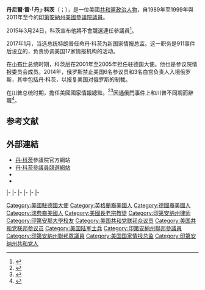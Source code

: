 {{Expand|time=2015-07-13T15:14:33+00:00}}
{{请求翻译|time=2015-07-13T15:14:33+00:00}}
{{noteTA
|G1=PresidentsUS
|1=zh-hans:科茨;zh-hant:科茨;zh-tw:柯茨;
|2=zh-hans:科恩布卢姆;zh-hant:科恩布盧姆;zh-tw:柯布隆;
|3=zh-hans:埃文·贝赫;zh-hant:埃文·貝赫;zh-tw:艾文·貝依;
|4=zh-hans:托德·扬;zh-hant:托德·揚;zh-tw:陶德·楊恩;
}}
{{Infobox officeholder
|name         = 丹·科茨<br>Dan Coats
|image        = Dan Coats official DNI portrait.jpg

|office       = [[國家情報總監|國家情報總監]]
|president    = [[唐納·川普|川普]]
|deputy       = {{en-link|苏珊 M.戈登|Susan M. Gordon}}
|term_start   = 2017年3月16日
|term_end     = 2019年8月15日
|predecessor  = {{en-link|邁克·鄧普斯|Mike Dempsey (intelligence)}}（代理）
|successor    = {{en-link|約瑟夫·馬奎爾|Joseph Maguire}}（代理）
|jr/sr1        = 聯邦參議員
|state1        = [[印第安納州|印第安納州]]
|term_start1   = 2011年1月3日
|term_end1     = 2017年1月3日
|predecessor1  = [[埃文·贝赫|埃文·贝赫]]
|successor1    = [[托德·揚|托德·揚]]
|term_start2  = 1989年1月3日
|term_end2    = 1999年1月3日
|predecessor2 = [[丹·奎尔|丹·奎尔]]
|successor2   = [[埃文·贝赫|埃文·贝赫]]
|office3      = {{le|美國駐德國大使|United States Ambassador to Germany}}
|president3   = [[乔治·沃克·布什|喬治·W·布殊]]
|term_start3  = 2001年8月15日
|term_end3    = 2005年2月28日
|predecessor3 = {{le|約翰·C·科恩布盧姆|John C. Kornblum|約翰·科恩布盧姆}}
|successor3   = {{le|威廉·R·鐵姆肯|William R. Timken|威廉·鐵姆肯}}
|state4       = [[印第安納州|印第安納州]]
|district4    = {{link-en|印第安納州第四國會選區|Indiana's 4th congressional district|四}}
|term_start4  = 1981年1月3日
|term_end4    = 1989年1月3日
|predecessor4 = [[丹·奎尔|丹·奎尔]]
|successor4   = {{le|吉爾·朗·湯普森|Jill Long Thompson|吉爾·朗}}
|birth_name   = 丹尼爾·雷·科茨<br>Daniel Ray Coats
|birth_date   = {{birth date and age|1943|5|16}}
|birth_place  = {{US}}[[密歇根州|密歇根州]][[傑克遜_(密歇根州)|傑克遜]]
|residence    = [[印第安纳州|印第安纳州]][[韋恩堡|韋恩堡]] 
|death_date   = 
|death_place  = 
|party        = [[共和黨_(美國)|共和黨]]
|spouse       = 瑪莎·科茨（Marsha Coats）
|children     = 3
|alma_mater   = {{le|韋頓學院 (伊利諾伊州)|Wheaton College (Illinois)|伊利諾伊州韋頓學院}}<br>[[印第安纳大学麦肯尼法学院|印第安纳大学]]
|religion     = [[長老宗|長老宗]]
|website      = {{URL|http://www.coats.senate.gov|參議員網站}}
|allegiance   = {{flag|United States}}
|branch       = [[美国陆军|美国陆军]]
|serviceyears = 1966－1968
}}

'''丹尼爾·雷·「丹」·科茨'''（{{lang-en|'''Daniel Ray "Dan" Coats'''}}；{{bd|1943年|5月16日||}}），是一位美國[[共和黨_(美國)|共和黨]][[政治人物|政治人物]]，自1989年至1999年與2011年至今的[[印第安納州|印第安納州]][[美國參議院|美國參議院議員]]。

2015年3月24日，科茨宣布他將不會競選連任參議員<ref>{{cite web|url=http://indypolitics.org/2015/03/24/coats-not-running-for-re-election/|title=Coats Not Running for Re-Election|work=IndyPolitics.Org|deadurl=yes|archiveurl=https://web.archive.org/web/20160528214743/http://indypolitics.org/2015/03/24/coats-not-running-for-re-election/|archivedate=2016-05-28|accessdate=2015-07-13}}</ref>。

2017年1月，当选总统特朗普任命丹·科茨为新国家情报总监。这一职务是911事件后设立的，负责协调美国17家情报机构的活动。

在[[小布什|小布什]]总统时期，科茨层在2001年至2005年担任驻德国大使。他也是参议院情报委员会成员。2014年，俄罗斯禁止美国6名参议员和3名白宫负责人入境俄罗斯，其中包括丹·科茨，以报复美国对俄罗斯的制裁。

在[[唐納德·川普|川普]]总统时期，擔任美國[[國家情報總監|國家情報總監]]。<ref>{{Cite web |url=http://news.ltn.com.tw/news/focus/paper/1069136 |title=川普再攬友台人士 寇茲任美情報首長 |accessdate=2017-01-21 |archive-date=2020-11-21 |archive-url=https://web.archive.org/web/20201121065543/https://news.ltn.com.tw/news/focus/paper/1069136 |dead-url=no }}</ref><ref>{{Cite web |url=http://trad.cn.rfi.fr/%E6%94%BF%E6%B2%BB/20170107-%E7%89%B9%E6%9C%97%E6%99%AE%E6%8F%90%E5%90%8D%E4%BF%84%E5%9C%8B%E5%88%97%E5%85%A5%E9%BB%91%E5%90%8D%E5%96%AE%E7%9A%84%E4%B8%B9%C2%B7%E7%A7%91%E8%8C%A8%E6%8E%8C%E7%AE%A1%E5%9C%8B%E5%AE%B6%E6%83%85%E5%A0%B1%E5%B1%80 |title=特朗普提名俄國列入黑名單的丹·科茨掌管國家情報局 |accessdate=2017-01-21 |archive-date=2019-05-10 |archive-url=https://web.archive.org/web/20190510192450/http://trad.cn.rfi.fr/%E6%94%BF%E6%B2%BB/20170107-%E7%89%B9%E6%9C%97%E6%99%AE%E6%8F%90%E5%90%8D%E4%BF%84%E5%9C%8B%E5%88%97%E5%85%A5%E9%BB%91%E5%90%8D%E5%96%AE%E7%9A%84%E4%B8%B9%C2%B7%E7%A7%91%E8%8C%A8%E6%8E%8C%E7%AE%A1%E5%9C%8B%E5%AE%B6%E6%83%85%E5%A0%B1%E5%B1%80 |dead-url=no }}</ref>因[[俄羅斯干預2016年美國總統選舉|通俄門事件]]上和川普不同調而辭職<ref>{{Cite web |url=https://www.guancha.cn/internation/2019_07_29_511350.shtml |title=特朗普宣布国家情报总监丹·科茨将离职 |accessdate=2019-07-29 |archive-date=2020-11-05 |archive-url=https://web.archive.org/web/20201105183107/https://www.guancha.cn/internation/2019_07_29_511350.shtml |dead-url=no }}</ref>。

==参考文献==
{{reflist}}

==外部連結==
{{commons}}
*[https://web.archive.org/web/20110108175133/http://coats.senate.gov/ 丹·科茨]參議院官方網站
*[https://web.archive.org/web/20100831015950/http://www.coatsforindiana.com/ 丹·科茨參議員競選網站]
*{{Dmoz|Regional/North_America/United_States/Indiana/Government/Federal/US_Senate/Daniel_Coats_%5BR%5D}}
*{{CongLinks | congbio = c000542 | ballot = Dan_Coats | nndb = 797/000127416 | votesmart = 53291 | govtrack = 402675 | opencong = 402675 | rollcall = 721 | politifact = dan-coats | fec = S0IN00053 | opensecrets = N00003845 | assets = daniel-coats | legistorm = 1306/Sen_Dan_Coats_IN.html | followthemoney = | ontheissues = senate/Daniel_Coats.htm | congress = daniel-coats/209 | worldcat = | cspan = 6080 | imdb = 1763067 | bloomberg = dan-coats | nyt = c/dan_coats | washpo = gIQAGGdaAP }}

{{s-start}}
{{s-par|us-hs}}
{{s-bef|before=[[丹·奎尔|丹·奎尔]]}}
{{s-ttl|title={{link-en|印第安納州第四國會選區|Indiana's 4th congressional district}}<br>{{le|印第安納州美國眾議院議員列表|List of United States Representatives from Indiana|眾議院議員}}|years=1981年－1989年}}
{{s-aft|after={{le|吉爾·朗·湯普森|Jill Long Thompson|吉爾·朗}}}}
|-
{{s-ppo}}
{{s-bef|before=[[丹·奎尔|丹·奎尔]]}}
{{s-ttl|title={{nowrap|[[美國參議員|美國參議員]]{{le|印第安納州美國參議院議員列表|List of United States Senators from Indiana|印第安納州}}[[共和黨_(美國)|共和黨]]被提名人}}<br>（[[美國參議員類別|第3類]]）|years={{le|1990年印第安納州美國參議院議員特別選舉|United States Senate special election in Indiana, 1990|1990年}}、{{le|1992年印第安納州美國參議院議員選舉|United States Senate election in Indiana, 1992|1992年}}}}
{{s-aft|after={{le|保羅·赫姆基|Paul Helmke}}}}
|-
{{s-bef|before={{le|馬文·斯科特|Marvin Scott}}}}
{{s-ttl|title=美國參議員印第安納州共和黨被提名人<br>（第3類）|years={{le|2010年印第安納州美國參議院議員選舉|United States Senate election in Indiana, 2010|2010年}}}}
{{s-aft|after=[[托德·揚|托德·揚]]}}
|-
{{s-par|us-sen}}
{{s-bef|before=[[丹·奎尔|丹·奎尔]]}}
{{s-ttl|rows=2|title={{le|印第安納州美國參議員列表|List of United States Senators from Indiana|印第安納州第3類參議員}}|years=1989年－1999年<br>2011年－2017年|alongside=[[理查德·盧格|理查德·盧格]]、[[喬·唐納利|喬·唐納利]]}}
{{s-aft|after=[[埃文·贝赫|埃文·贝赫]]}}
|-
{{s-bef|before=[[埃文·贝赫|埃文·贝赫]]}}
{{s-aft|after=[[托德·揚|托德·揚]]}}
|-
{{s-bef|before=[[凱文·布雷迪|凱文·布雷迪]]}}
{{s-ttl|title={{le|美國國會經濟聯合委員會|United States Congress Joint Economic Committee|經濟聯合委員會}}主席|years=2015年－2017年}}
{{s-aft|after=[[帕特·蒂貝里|帕特·蒂貝里]]}}
|-
{{s-dip}}
{{s-bef|before={{le|約翰·C·科恩布盧姆|John C. Kornblum|約翰·科恩布盧姆}}}}
{{s-ttl|title={{le|美國駐德國大使|United States Ambassador to Germany}}|years=2001年－2005年}}
{{s-aft|after={{le|威廉·R·鐵姆肯|William R. Timken|威廉·鐵姆肯}}}}
{{s-end}}

{{Authority control}}

{{DEFAULTSORT:Coats, Dan}}
[[Category:美國駐德國大使|Category:美國駐德國大使]]
[[Category:英格蘭裔美國人|Category:英格蘭裔美國人]]
[[Category:德國裔美國人|Category:德國裔美國人]]
[[Category:瑞典裔美國人|Category:瑞典裔美國人]]
[[Category:美國長老宗教徒|Category:美國長老宗教徒]]
[[Category:印第安纳州律师|Category:印第安纳州律师]]
[[Category:印第安那大學校友|Category:印第安那大學校友]]
[[Category:美国共和党联邦众议员|Category:美国共和党联邦众议员]]
[[Category:美国共和党联邦参议员|Category:美国共和党联邦参议员]]
[[Category:美国陆军士兵|Category:美国陆军士兵]]
[[Category:印第安納州聯邦參議員|Category:印第安納州聯邦參議員]]
[[Category:印第安納州聯邦眾議員|Category:印第安納州聯邦眾議員]]
[[Category:美国国家情报总监|Category:美国国家情报总监]]
[[Category:印第安纳州共和党人|Category:印第安纳州共和党人]]